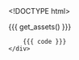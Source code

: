 <!DOCTYPE html>
<html>
  <head>
    <meta http-equiv="Content-Type" content="text/html; charset=utf-8"/>
    <base target="_blank"> <!-- open all links on a new tab -->

    <title>{{{ params$title }}}</title>

    {{{ get_assets() }}}

  </head>

  <body>
    <script type="text/javascript">
    ```r

    data = {{ data }}

    radius = {{ params$radius }}

    color_scale = {{{ get_d3_color_scale() }}}

    opacity = {{ params$opacity }}

    color_title = {{ params$color_title }}

    color_legend_counts = {{ get_color_legend_counts() }}

    plot = new_plot(
        width: {{ params$width }}
        height: {{ params$height }}
        padding: {{ params$padding }}

        # TODO: refactor into a labels object
        xlab: {{ params$xlab }}
        ylab: {{ params$ylab }}
        rotate_label:
            y : {{ params$rotate_label_y }}
        title: {{ params$title }}
        subtitle: {{ params$subtitle }}
        box: {{ params$box }}

        # TODO: refactor these into a get_scales function
        xlim: {{ params$xlim }}
        ylim: {{ params$ylim }}
        data_ranges: {{{ get_data_ranges() }}}
        categorical_domains: {{{ get_categorical_domains() }}}

        jitter: {{ params$jitter }}
        hide_x_tick_labels: {{ params$hide_x_tick_labels }}
        ordinal_scale_padding: 1
        linear_scale_padding: 40 )

    plot.tooltip_text = (d) ->
        {{{ get_tooltip_content() }}}

    plot.center.append("defs").append("clipPath")
        .attr("id", "clip")
      .append("rect")
        .attr(
            "width": plot.width
            "height": plot.height)

    clip = plot.center.append("g")
        .attr("clip-path", "url(#clip)")

    if plot.zoom
        clip.append("rect")
          .style("cursor": "move")
          .attr(
                "class": "overlay"
                "width":  plot.width
                "height": plot.height
                "fill": "none"
                "pointer-events": "all")
          .call(d3.behavior.zoom()
              .x(plot.scales.x)
              .y(plot.scales.y)
              .scaleExtent([1, Infinity])
              .on("zoom", () -> redraw() ))

        redraw = () ->
            plot.select(".x.axis").call(plot.axes.x);
            plot.select(".y.axis").call(plot.axes.y);
            g_points.attr("transform", transform)

    transform = (d) ->
        "translate(#{plot.scales.x(d.x) + plot.jitters.x()}, #{plot.scales.y(d.y) + plot.jitters.y()})"

    g_points = clip.selectAll(".point")
        .data(data)
      .enter().append("g")
        .attr(
              "class": "point"
              "transform": transform)


    points = g_points.append("svg:circle")
        .attr(
            "class": "point_tooltip"
            "r": radius
            "fill": (d) -> color_scale(d.group)
            "opacity": (d,i) -> opacity
            "title": (d) -> plot.tooltip_text(d) )

    $(".point_tooltip").tooltip
        html: true
        container: "body"
        placement: "top"

    point_names = g_points.append("text")
        .text((d) -> d.point_name)
        .attr(
            "dy": ".32em"
            "dx": 8
            "text-anchor": "left"
            "display": "none")
        .style(
            "fill": (d) -> color_scale(d.group)
            "font-size": "22px")


    # Sidebar
    if {{ params$sidebar }}
        sidebar = plot.right_margin.append("g")
            .attr("transform","translate(60,0)")

        g_toggle_names = sidebar.append("g")
            .style("cursor", "pointer")
            .style("font-size","22px")
            .on("click", ()-> toggle_names())

        g_toggle_names.append("circle")
            .attr("r", 7)
            .attr("stroke","black")
            .attr("stroke-width", 2)
            .attr("fill","white")

        g_toggle_names.append("text")
            .attr('text-anchor', 'start')
            .attr('dy', '.32em')
            .attr('dx', '12')
            .text("Show names (#{data.length})")

        toggle_names = ()->
            showing_point_names = g_toggle_names.classed("show_names")
            point_names.attr("display", ()-> if showing_point_names then "none" else "inline")
            g_toggle_names.attr("class", ()-> if showing_point_names then "" else "show_names")
                .select("circle").attr("fill", ()-> if showing_point_names then "white" else "black")

        # Draw color legend only when there is more than one color
        if color_scale.range().length > 1
            sidebar.append("text")
                .attr(
                      "class": "color_title"
                      "x": -radius
                      "y": 45
                      "dy": ".35em")
                .style(
                      "font-size": "16px"
                      "font-weight": "bold")
                .text(color_title)

            g_color_legend = sidebar.selectAll(".key")
                .data(color_scale.domain().reverse())
              .enter().append("g")
                .attr(
                      "transform": (d, i) -> "translate(0, #{i * (radius * 2 + 15) + 70})"
                      "class": "key")
                .style("cursor", "pointer")

            g_color_legend.append("circle")
                .attr(
                    "r": radius
                    "fill": color_scale)
                .on("click", (d)-> toggle_points(d))

            # legend_point_names = get_legend_names_param()
            g_color_legend.append("text")
                .attr(
                    "x": radius + 10
                    "y": 0
                    "dy": ".35em")
                .text((d) -> "#{d} (#{color_legend_counts[d]})")
                .on("click", (d)-> toggle_points(d))
                # ).text((d,i) -> legend_names[i])

    toggle_points = (category)->
        g_points.filter((d)-> d.group == category).classed("hide", ()->
            !d3.select(this).classed("hide")
        )
        # TODO: change the interaction so you can subselect categories one by one, but when you get to the last, they all show up (so there's no empty space)
        # TODO: give feedback as to which colors are selected/unselected
        g_points.filter((d)-> d.group != category).classed("hide", false)
            # .attr("display", (d)-> if d.attr())


    # d3.select(window).on("keydown", () ->
    #     # switch (d3.event.keyCode) {
    #       # case : year = Math.max(year0, year - 10); break;
    #       # case 39: year = Math.min(year1, year + 10); break;
    #     # }
    #     # console.log(d3.event.keyCode)
    #     if (d3.event.keyCode in [78, 32]) # 'n' or 'space bar'
    #         change()
    # )

    ```
    </script>
    <div class = "code">
        {{{ code }}}
    </div>
  </body>
</html>